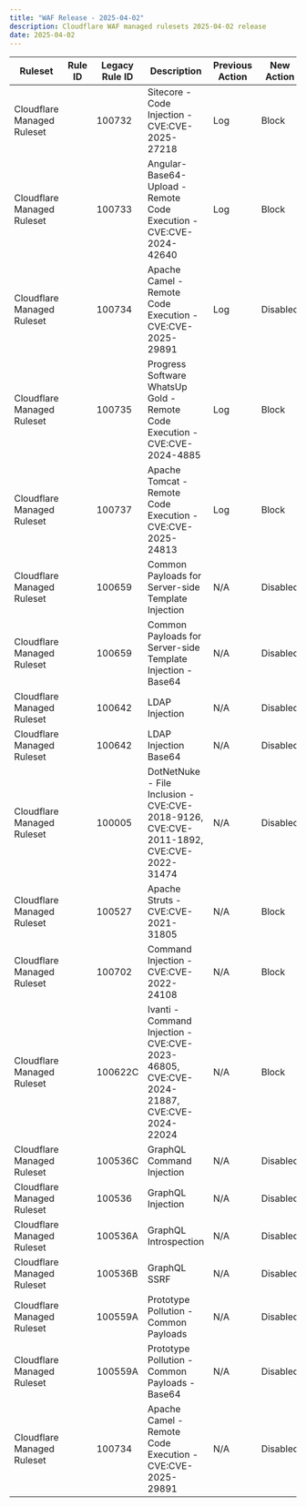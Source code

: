 ```yaml
---
title: "WAF Release - 2025-04-02"
description: Cloudflare WAF managed rulesets 2025-04-02 release
date: 2025-04-02
---
```



<table style="width: 100%">
	<thead>
		<tr>
			<th>Ruleset</th>
			<th>Rule ID</th>
			<th>Legacy Rule ID</th>
			<th>Description</th>
			<th>Previous Action</th>
			<th>New Action</th>
			<th>Comments</th>
		</tr>
	</thead>
	<tbody>
		<tr>
			<td>Cloudflare Managed Ruleset</td>
			<td>
				<RuleID id="8b8074e73b7d4aba92fc68f3622f0483" />
			</td>
			<td>100732</td>
			<td>Sitecore - Code Injection - CVE:CVE-2025-27218</td>
			<td>Log</td>
			<td>Block</td>
			<td>This is a New Detection</td>
		</tr>
		<tr>
			<td>Cloudflare Managed Ruleset</td>
			<td>
				<RuleID id="8350947451a1401c934f5e660f101cca" />
			</td>
			<td>100733</td>
			<td>
				Angular-Base64-Upload - Remote Code Execution - CVE:CVE-2024-42640
			</td>
			<td>Log</td>
			<td>Block</td>
			<td>This is a New Detection</td>
		</tr>
		<tr>
			<td>Cloudflare Managed Ruleset</td>
			<td>
				<RuleID id="a9ec9cf625ff42769298671d1bbcd247" />
			</td>
			<td>100734</td>
			<td>Apache Camel - Remote Code Execution - CVE:CVE-2025-29891</td>
			<td>Log</td>
			<td>Disabled</td>
			<td>This is a New Detection</td>
		</tr>
		<tr>
			<td>Cloudflare Managed Ruleset</td>
			<td>
				<RuleID id="3d6bf99039b54312a1a2165590aea1ca" />
			</td>
			<td>100735</td>
			<td>
				Progress Software WhatsUp Gold - Remote Code Execution -
				CVE:CVE-2024-4885
			</td>
			<td>Log</td>
			<td>Block</td>
			<td>This is a New Detection</td>
		</tr>
		<tr>
			<td>Cloudflare Managed Ruleset</td>
			<td>
				<RuleID id="d104e3246dc14ac7851b4049d9d8c5f2" />
			</td>
			<td>100737</td>
			<td>Apache Tomcat - Remote Code Execution - CVE:CVE-2025-24813</td>
			<td>Log</td>
			<td>Block</td>
			<td>This is a New Detection</td>
		</tr>
		<tr>
			<td>Cloudflare Managed Ruleset</td>
			<td>
				<RuleID id="21c7a963e1b749e7b1753238a28a42c4" />
			</td>
			<td>100659</td>
			<td>Common Payloads for Server-side Template Injection</td>
			<td>N/A</td>
			<td>Disabled</td>
			<td>N/A</td>
		</tr>
		<tr>
			<td>Cloudflare Managed Ruleset</td>
			<td>
				<RuleID id="887843ffbe90436dadd1543adaa4b037" />
			</td>
			<td>100659</td>
			<td>Common Payloads for Server-side Template Injection - Base64</td>
			<td>N/A</td>
			<td>Disabled</td>
			<td>N/A</td>
		</tr>
		<tr>
			<td>Cloudflare Managed Ruleset</td>
			<td>
				<RuleID id="3565b80fc5b541b4832c0fc848f6a9cf" />
			</td>
			<td>100642</td>
			<td>LDAP Injection</td>
			<td>N/A</td>
			<td>Disabled</td>
			<td>N/A</td>
		</tr>
		<tr>
			<td>Cloudflare Managed Ruleset</td>
			<td>
				<RuleID id="44d7bf9bf0fa4898b8579573e0713e9f" />
			</td>
			<td>100642</td>
			<td>LDAP Injection Base64</td>
			<td>N/A</td>
			<td>Disabled</td>
			<td>N/A</td>
		</tr>
		<tr>
			<td>Cloudflare Managed Ruleset</td>
			<td>
				<RuleID id="e35c9a670b864a3ba0203ffb1bc977d1" />
			</td>
			<td>100005</td>
			<td>
				DotNetNuke - File Inclusion - CVE:CVE-2018-9126, CVE:CVE-2011-1892,
				CVE:CVE-2022-31474
			</td>
			<td>N/A</td>
			<td>Disabled</td>
			<td>N/A</td>
		</tr>
		<tr>
			<td>Cloudflare Managed Ruleset</td>
			<td>
				<RuleID id="cd8db44032694fdf8d6e22c1bb70a463" />
			</td>
			<td>100527</td>
			<td>Apache Struts - CVE:CVE-2021-31805</td>
			<td>N/A</td>
			<td>Block</td>
			<td>N/A</td>
		</tr>
		<tr>
			<td>Cloudflare Managed Ruleset</td>
			<td>
				<RuleID id="0d838d9ab046443fa3f8b3e50c99546a" />
			</td>
			<td>100702</td>
			<td>Command Injection - CVE:CVE-2022-24108</td>
			<td>N/A</td>
			<td>Block</td>
			<td>N/A</td>
		</tr>
		<tr>
			<td>Cloudflare Managed Ruleset</td>
			<td>
				<RuleID id="533fbad558ce4c5ebcf013f09a5581d0" />
			</td>
			<td>100622C</td>
			<td>
				Ivanti - Command Injection - CVE:CVE-2023-46805, CVE:CVE-2024-21887,
				CVE:CVE-2024-22024
			</td>
			<td>N/A</td>
			<td>Block</td>
			<td>N/A</td>
		</tr>
		<tr>
			<td>Cloudflare Managed Ruleset</td>
			<td>
				<RuleID id="04176552f62f4b75bf65981206d0b009" />
			</td>
			<td>100536C</td>
			<td>GraphQL Command Injection</td>
			<td>N/A</td>
			<td>Disabled</td>
			<td>N/A</td>
		</tr>
		<tr>
			<td>Cloudflare Managed Ruleset</td>
			<td>
				<RuleID id="25883bf28575433c952b830c1651d0c8" />
			</td>
			<td>100536</td>
			<td>GraphQL Injection</td>
			<td>N/A</td>
			<td>Disabled</td>
			<td>N/A</td>
		</tr>
		<tr>
			<td>Cloudflare Managed Ruleset</td>
			<td>
				<RuleID id="7b70da1bb8d243bd80cd7a73af00f61d" />
			</td>
			<td>100536A</td>
			<td>GraphQL Introspection</td>
			<td>N/A</td>
			<td>Disabled</td>
			<td>N/A</td>
		</tr>
		<tr>
			<td>Cloudflare Managed Ruleset</td>
			<td>
				<RuleID id="58c4853c250946359472b7eaa41e5b67" />
			</td>
			<td>100536B</td>
			<td>GraphQL SSRF</td>
			<td>N/A</td>
			<td>Disabled</td>
			<td>N/A</td>
		</tr>
		<tr>
			<td>Cloudflare Managed Ruleset</td>
			<td>
				<RuleID id="1c241ed5f5bd44b19e17476b433e5b3d" />
			</td>
			<td>100559A</td>
			<td>Prototype Pollution - Common Payloads</td>
			<td>N/A</td>
			<td>Disabled</td>
			<td>N/A</td>
		</tr>
		<tr>
			<td>Cloudflare Managed Ruleset</td>
			<td>
				<RuleID id="af748489e1c2411d80d855954816b26f" />
			</td>
			<td>100559A</td>
			<td>Prototype Pollution - Common Payloads - Base64</td>
			<td>N/A</td>
			<td>Disabled</td>
			<td>N/A</td>
		</tr>
		<tr>
			<td>Cloudflare Managed Ruleset</td>
			<td>
				<RuleID id="ccc47ab7e34248c09546c284fcea5ed2" />
			</td>
			<td>100734</td>
			<td>Apache Camel - Remote Code Execution - CVE:CVE-2025-29891</td>
			<td>N/A</td>
			<td>Disabled</td>
			<td>N/A</td>
		</tr>
	</tbody>
</table>
